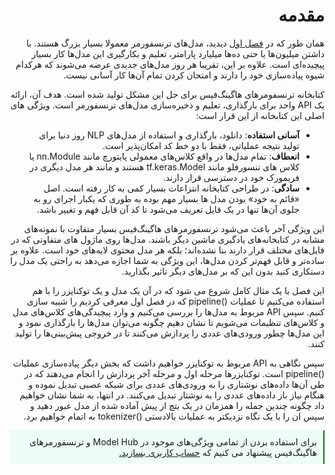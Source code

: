 <div dir="rtl">
<h1>مقدمه</h1>

همان طور که در [فصل اول](/course/chapter1) دیدید، مدل‌های ترنسفورمر معمولا بسیار بزرگ هستند. با داشتن میلیون‌ها یا حتی ده‌ها میلیارد پارامتر، تعلیم و بکارگیری این مدل‌ها کار بسیار پیچیده‌ای است. علاوه بر این،‌ تقریبا هر روز مدل‌های جدیدی عرضه می‌شوند که هرکدام شیوه پیاده‌سازی خود را دارند و امتحان کردن تمام آن‌ها کار آسانی نیست.

کتابخانه ترنسفومرهای هاگینگ‌فیس برای حل این مشکل تولید شده است. هدف آن، ارائه یک API واحد برای بارگذاری، تعلیم و ذخیره‌سازی مدل‌های ترنسفورمر است. ویژگی های اصلی این کتابخانه از این قرار است:


<div dir="RTL">
  <ul>
    <li><b>آسانی استفاده</b>: دانلود، بارگذاری و استفاده از مدل‌های NLP روز دنیا برای تولید نتیجه عملیاتی، فقط با دو خط کد امکان‌پذیر است.</li>
    <li><b>انعطاف</b>: تمام مدل‌ها در واقع کلاس‌های معمولی پایتورچ مانند nn.Module یا کلاس های تنسورفلو مانند tf.keras.Model هستند و مانند هر مدل دیگری در فریمورک خود در دسترسی قرار دارند.</li>
    <li><b>سادگی</b>: در طراحی کتابخانه انتزاعات بسیار کمی به کار رفته‌ است. اصل «قائم به خود» بودن مدل ها بسیار مهم بوده به طوری که یکبار اجرای رو به جلوی آن‌ها تنها در یک فایل تعریف می‌شود تا کد آن قابل فهم و تغییر باشد.</li>
  </ul>
</div>

این ویژگی آخر باعث می‌شود ترنسفورمرهای هاگینگ‌فیس بسیار متفاوت با نمونه‌های مشابه در کتابخانه‌های یادگیری ماشین دیگر باشند. مدل‌ها روی ماژول های متفاوتی که در فایل‌های مختلف قرار دارند بنا نشده‌اند؛ بلکه هر مدل محتوی لایه‌های خود است. علاوه بر ساده‌تر و قابل فهم‌تر کردن مدل‌ها، این ویژگی به شما اجازه می‌دهد به راحتی یک مدل را دستکاری کنید بدون این که بر مدل‌های دیگر تاثیر بگذارید.

این فصل با یک مثال کامل شروع می شود که در آن یک مدل و یک توکنایزر را با هم استفاده می‌کنیم تا عملیات <span dir="ltr">pipeline()</span> که در فصل اول معرفی کردیم را شبیه سازی کنیم. سپس API مربوط به مدل‌ها را بررسی می‌کنیم و وارد پیچیدگی‌های کلاس‌های مدل و کلاس‌های تنظیمات می‌شویم تا نشان دهیم چگونه می‌توان مدل‌ها را بارگذاری نمود و این مدل‌ها چطور ورودی‌های عددی را پردازش می‌کنند تا در خروجی پیش‌بینی‌ها را تولید کنند.

سپس نگاهی به API مربوط به توکنایزر خواهیم داشت که بخش دیگر پیاده‌سازی عملیات <span dir="ltr">pipeline()</span> است. توکنایزرها مرحله اول و مرحله آخر پردازش را انجام می‌دهند که در طی آن‌ها داده‌های نوشتاری را به ورودی‌های عددی برای شبکه عصبی تبدیل نموده و هنگام نیاز باز داده‌های عددی را به نوشتار تبدیل می‌کنند. در انتها، به شما نشان خواهیم داد چگونه چندین جمله را همزمان در یک بتچ از پیش آماده شده از مدل عبور دهید و سپس ان را با یک نگاه نزدیکتر به عملیات بالادستی <span dir="ltr">tokenizer()</span> به اتمام خواهیم برد.


<p style="padding: 10px; border-right: 2px solid green;background-color: edfdf5; direction: rtl;">
برای استفاده بردن از تمامی ویژگی‌های موجود در Model Hub و ترنسفورمرهای هاگینگ‌فیس پیشنهاد می کنیم که <a href="https://huggingface.co/join"> حساب کاربری بسازید.</a>
</p>
</div>
